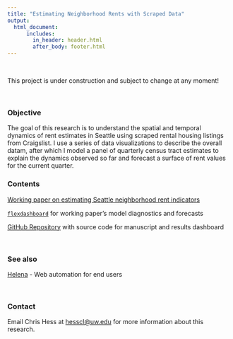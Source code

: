 ```yaml
---
title: "Estimating Neighborhood Rents with Scraped Data"
output: 
  html_document:
      includes:
        in_header: header.html
        after_body: footer.html
---
```


<br>

This project is under construction and subject to change at any moment!

<br>

### Objective

The goal of this research is to understand the spatial and temporal dynamics of rent estimates in Seattle using scraped rental housing listings from Craigslist. I use a series of data visualizations to describe the overall datam, after which I model a panel of quarterly census tract estimates to explain the dynamics observed so far and forecast a surface of rent values for the current quarter.

### Contents

[Working paper on estimating Seattle neighborhood rent indicators](./manuscript/index.html)

[`flexdashboard`](./dashboard/index.html) for working paper's model diagnostics and forecasts

[GitHub Repository](https://github.com/hesscl/smooth-sea/) with source code for manuscript and results dashboard

<br>

### See also

[Helena](http://helena-lang.org) - Web automation for end users

<br>

### Contact

Email Chris Hess at [hesscl@uw.edu](mailto://hesscl@uw.edu) for more information about this research.
